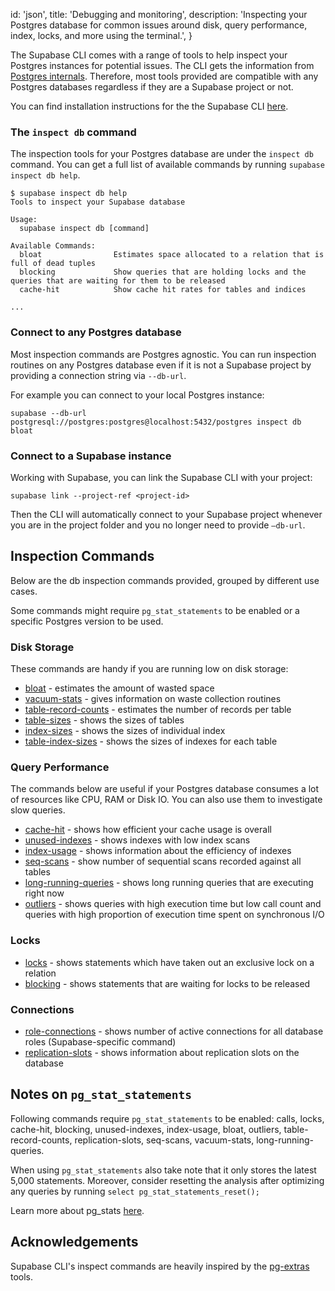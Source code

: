 
  id: 'json',
  title: 'Debugging and monitoring',
  description:
    'Inspecting your Postgres database for common issues around disk, query performance, index, locks, and more using the terminal.',
}

The Supabase CLI comes with a range of tools to help inspect your Postgres instances for potential issues. The CLI gets the information from <a href="https://www.postgresql.org/docs/current/internals.html" target="_blank">Postgres internals</a>. Therefore, most tools provided are compatible with any Postgres databases regardless if they are a Supabase project or not.

You can find installation instructions for the the Supabase CLI <a href="/docs/guides/cli" target="_blank">here</a>.

### The `inspect db` command

The inspection tools for your Postgres database are under the `inspect db` command. You can get a full list of available commands by running `supabase inspect db help`.

```
$ supabase inspect db help
Tools to inspect your Supabase database

Usage:
  supabase inspect db [command]

Available Commands:
  bloat                Estimates space allocated to a relation that is full of dead tuples
  blocking             Show queries that are holding locks and the queries that are waiting for them to be released
  cache-hit            Show cache hit rates for tables and indices

...
```

### Connect to any Postgres database

Most inspection commands are Postgres agnostic. You can run inspection routines on any Postgres database even if it is not a Supabase project by providing a connection string via `--db-url`.

For example you can connect to your local Postgres instance:

```
supabase --db-url postgresql://postgres:postgres@localhost:5432/postgres inspect db bloat
```

### Connect to a Supabase instance

Working with Supabase, you can link the Supabase CLI with your project:

```
supabase link --project-ref <project-id>
```

Then the CLI will automatically connect to your Supabase project whenever you are in the project folder and you no longer need to provide `—db-url`.

## Inspection Commands

Below are the db inspection commands provided, grouped by different use cases.

<Admonition type="note">

Some commands might require `pg_stat_statements` to be enabled or a specific Postgres version to be used.

</Admonition>

### Disk Storage

These commands are handy if you are running low on disk storage:

- [bloat](/docs/reference/cli/supabase-inspect-db-bloat) - estimates the amount of wasted space
- [vacuum-stats](/docs/reference/cli/supabase-inspect-db-vacuum-stats) - gives information on waste collection routines
- [table-record-counts](/docs/reference/cli/supabase-inspect-db-table-record-counts) - estimates the number of records per table
- [table-sizes](/docs/reference/cli/supabase-inspect-db-table-sizes) - shows the sizes of tables
- [index-sizes](/docs/reference/cli/supabase-inspect-db-index-sizes) - shows the sizes of individual index
- [table-index-sizes](/docs/reference/cli/supabase-inspect-db-table-index-sizes) - shows the sizes of indexes for each table

### Query Performance

The commands below are useful if your Postgres database consumes a lot of resources like CPU, RAM or Disk IO. You can also use them to investigate slow queries.

- [cache-hit](/docs/reference/cli/supabase-inspect-db-cache-hit) - shows how efficient your cache usage is overall
- [unused-indexes](/docs/reference/cli/supabase-inspect-db-unused-indexes) - shows indexes with low index scans
- [index-usage](/docs/reference/cli/supabase-inspect-db-index-usage) - shows information about the efficiency of indexes
- [seq-scans](/docs/reference/cli/supabase-inspect-db-seq-scans) - show number of sequential scans recorded against all tables
- [long-running-queries](/docs/reference/cli/supabase-inspect-db-long-running-queries) - shows long running queries that are executing right now
- [outliers](/docs/reference/cli/supabase-inspect-db-outliers) - shows queries with high execution time but low call count and queries with high proportion of execution time spent on synchronous I/O

### Locks

- [locks](/docs/reference/cli/supabase-inspect-db-locks) - shows statements which have taken out an exclusive lock on a relation
- [blocking](/docs/reference/cli/supabase-inspect-db-blocking) - shows statements that are waiting for locks to be released

### Connections

- [role-connections](/docs/reference/cli/supabase-inspect-db-role-connections) - shows number of active connections for all database roles (Supabase-specific command)
- [replication-slots](/docs/reference/cli/supabase-inspect-db-replication-slots) - shows information about replication slots on the database

## Notes on `pg_stat_statements`

Following commands require `pg_stat_statements` to be enabled: calls, locks, cache-hit, blocking, unused-indexes, index-usage, bloat, outliers, table-record-counts, replication-slots, seq-scans, vacuum-stats, long-running-queries.

When using `pg_stat_statements` also take note that it only stores the latest 5,000 statements. Moreover, consider resetting the analysis after optimizing any queries by running `select pg_stat_statements_reset();`

Learn more about pg_stats [here](https://supabase.com/docs/guides/database/extensions/pg_stat_statements).

## Acknowledgements

Supabase CLI's inspect commands are heavily inspired by the <a href="https://github.com/heroku/heroku-pg-extras" target="_blank">pg-extras</a> tools.



